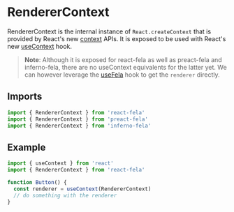 # RendererContext

RendererContext is the internal instance of `React.createContext` that is provided by React's new [context](https://reactjs.org/docs/context.html) APIs. It is exposed to be used with React's new [useContext](https://reactjs.org/docs/hooks-reference.html#usecontext) hook.

> **Note**: Although it is exposed for react-fela as well as preact-fela and inferno-fela, there are no useContext equivalents for the latter yet. We can however leverage the [useFela](api/react-fela/useFela) hook to get the `renderer` directly.

## Imports

```javascript nocopy
import { RendererContext } from 'react-fela'
import { RendererContext } from 'preact-fela'
import { RendererContext } from 'inferno-fela'
```

## Example

```javascript
import { useContext } from 'react'
import { RendererContext } from 'react-fela'

function Button() {
  const renderer = useContext(RendererContext)
  // do something with the renderer
}
```
